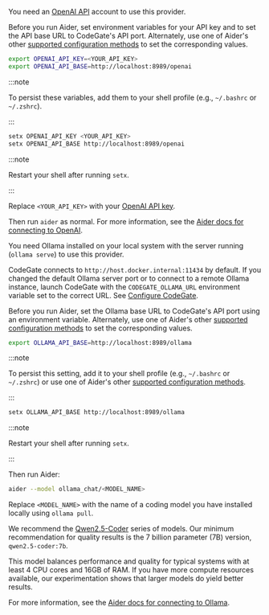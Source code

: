 
<Tabs groupId="aider-provider">
<TabItem value="openai" label="OpenAI" default>

You need an [OpenAI API](https://openai.com/api/) account to use this provider.

Before you run Aider, set environment variables for your API key and to set the
API base URL to CodeGate's API port. Alternately, use one of Aider's other
[supported configuration methods](https://aider.chat/docs/config/api-keys.html)
to set the corresponding values.

<Tabs groupId="os">
<TabItem value="macos" label="macOS / Linux" default>

```bash
export OPENAI_API_KEY=<YOUR_API_KEY>
export OPENAI_API_BASE=http://localhost:8989/openai
```

:::note

To persist these variables, add them to your shell profile (e.g., `~/.bashrc` or
`~/.zshrc`).

:::

</TabItem>
<TabItem value="windows" label="Windows">

```bash
setx OPENAI_API_KEY <YOUR_API_KEY>
setx OPENAI_API_BASE http://localhost:8989/openai
```

:::note

Restart your shell after running `setx`.

:::

</TabItem>
</Tabs>

Replace `<YOUR_API_KEY>` with your
[OpenAI API key](https://platform.openai.com/api-keys).

Then run `aider` as normal. For more information, see the
[Aider docs for connecting to OpenAI](https://aider.chat/docs/llms/openai.html).

</TabItem>
<TabItem value="ollama" label="Ollama">

You need Ollama installed on your local system with the server running
(`ollama serve`) to use this provider.

CodeGate connects to `http://host.docker.internal:11434` by default. If you
changed the default Ollama server port or to connect to a remote Ollama
instance, launch CodeGate with the `CODEGATE_OLLAMA_URL` environment variable
set to the correct URL. See [Configure CodeGate](/how-to/configure.md).

Before you run Aider, set the Ollama base URL to CodeGate's API port using an
environment variable. Alternately, use one of Aider's other
[supported configuration methods](https://aider.chat/docs/config/api-keys.html)
to set the corresponding values.

<Tabs groupId="os">
<TabItem value="macos" label="macOS / Linux" default>

```bash
export OLLAMA_API_BASE=http://localhost:8989/ollama
```

:::note

To persist this setting, add it to your shell profile (e.g., `~/.bashrc` or
`~/.zshrc`) or use one of Aider's other
[supported configuration methods](https://aider.chat/docs/config/api-keys.html).

:::

</TabItem>
<TabItem value="windows" label="Windows">

```bash
setx OLLAMA_API_BASE http://localhost:8989/ollama
```

:::note

Restart your shell after running `setx`.

:::

</TabItem>
</Tabs>

Then run Aider:

```bash
aider --model ollama_chat/<MODEL_NAME>
```

Replace `<MODEL_NAME>` with the name of a coding model you have installed
locally using `ollama pull`.

We recommend the [Qwen2.5-Coder](https://ollama.com/library/qwen2.5-coder)
series of models. Our minimum recommendation for quality results is the 7
billion parameter (7B) version, `qwen2.5-coder:7b`.

This model balances performance and quality for typical systems with at least 4
CPU cores and 16GB of RAM. If you have more compute resources available, our
experimentation shows that larger models do yield better results.

For more information, see the
[Aider docs for connecting to Ollama](https://aider.chat/docs/llms/ollama.html).

</TabItem>
</Tabs>
